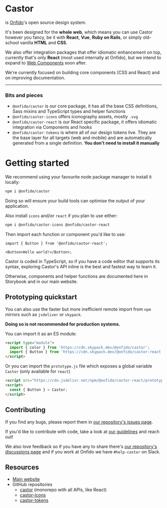
<Meta title="Intro" />

# Castor

is [Onfido](https://onfido.com)'s open source design system.

It's been designed for the **whole web**, which means you can use Castor however
you fancy, be it with **React**, **Vue**, **Ruby on Rails**, or simply
old-school vanilla **HTML** and **CSS**.

We also offer integration packages that offer idiomatic enhancement on top,
currently that's only **React** (most used internally at Onfido), but we intend
to expand to [Web Components](https://developer.mozilla.org/en-US/docs/Web/Web_Components) soon after.

We're currently focused on building core components (CSS and React) and on
improving documentation.

---

### Bits and pieces

- `@onfido/castor` is our core package, it has all the base CSS definitions,
  Sass mixins and TypeScript types and helper functions
- `@onfido/castor-icons` offers iconography assets, mostly `.svg`
- `@onfido/castor-react` is our React specific package, it offers idiomatic
  integration via Components and hooks
- `@onfido/castor-tokens` is where all of our design tokens live. They are the
  base layer for all targets (web and mobile) and are automatically generated
  from a single definition. **You don't need to install it manually**

# Getting started

We recommend using your favourite node package manager to install it locally:

```bash dark
npm i @onfido/castor
```

Doing so will ensure your build tools can optimise the output of your
application.

Also install `icons` and/or `react` if you plan to use either:

```bash dark
npm i @onfido/castor-icons @onfido/castor-react
```

Then import each function or component you'd like to use:

```tsx dark
import { Button } from '@onfido/castor-react';

<Button>Hello world!</Button>;
```

Castor is coded in TypeScript, so if you have a code editor that supports its
syntax, exploring Castor's API inline is the best and fastest way to learn it.

Otherwise, components and helper functions are documented here in Storybook and
in our main website.

## Prototyping quickstart

You can also use the faster but more inefficient remote import from `npm`
mirrors such as `jsdeliver` or `skypack`.

**Doing so is not recommended for production systems.**

You can import it as an ES module:

```html dark
<script type="module">
  import { color } from 'https://cdn.skypack.dev/@onfido/castor';
  import { Button } from 'https://cdn.skypack.dev/@onfido/castor-react';
</script>
```

Or you can import the `prototype.js` file which exposes a global variable
`Castor` (only available for `react`)

```html dark
<script src="https://cdn.jsdelivr.net/npm/@onfido/castor-react/prototype.min.js"></script>
<script>
  const { Button } = Castor;
</script>
```

## Contributing

If you find any bugs, please report them in
[our repository's issues page](https://github.com/onfido/castor/issues).

If you'd like to contribute with code, take a look at
[our guidelines](https://github.com/onfido/castor/blob/main/CONTRIBUTING.md)
and reach out!

We also love feedback so if you have any to share there's
[our repository's discussions page](https://github.com/onfido/castor/discussions)
and if you work at Onfido we have `#help-castor` on Slack.

## Resources

- [Main website](https://castor.onfido.design)
- GitHub repositories
  - [castor](https://github.com/onfido/castor) (monorepo with all APIs, like React)
  - [castor-icons](https://github.com/onfido/castor-icons)
  - [castor-tokens](https://github.com/onfido/castor-tokens)

